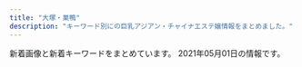 ```yaml
---
title: "大塚・巣鴨"
description: "キーワード別にの巨乳アジアン・チャイナエステ嬢情報をまとめました。"
---
```


新着画像と新着キーワードをまとめています。
2021年05月01日の情報です。

<DmmAffiliateIns />
<KeywordTable
  shops={
    [
    {
        "keywords": {
            "D": 12
        },
        "station": "JR\u5de3\u9d28\u99c5",
        "url": "https://koi-relax.tokyo/",
        "name": "\u604b",
        "img_links": [
            "https://koi-relax.tokyo/wp-content/themes/este/img/top-img01b.png",
            "https://koi-relax.tokyo/wp-content/uploads/2021/03/iuygfas.jpg",
            "https://koi-relax.tokyo/wp-content/themes/este/img/tel_footer.png",
            "https://koi-relax.tokyo/wp-content/themes/este/img/tel_header.png",
            "https://koi-relax.tokyo/wp-content/themes/este/img/3.jpg",
            "https://koi-relax.tokyo/wp-content/themes/este/img/top-img02a.png",
            "https://koi-relax.tokyo/wp-content/themes/este/img/top-img03.png",
            "https://koi-relax.tokyo/wp-content/themes/este/img/top-img01a.png",
            "https://koi-relax.tokyo/wp-content/uploads/2021/03/987syatdf.jpg",
            "https://koi-relax.tokyo/wp-content/themes/este/img/call.png",
            "https://koi-relax.tokyo/wp-content/themes/este/img/2.jpg",
            "https://koi-relax.tokyo/wp-content/uploads/2021/03/ui2yt1fg.jpg",
            "https://koi-relax.tokyo/wp-content/themes/este/img/1.jpg",
            "https://koi-relax.tokyo/wp-content/themes/este/img/4.jpg"
        ]
    },
    {
        "keywords": {
            "88": 6,
            "89": 2,
            "D": 8
        },
        "station": "JR\u99d2\u8fbc\u99c5\u5357\u53e3",
        "url": "http://www.ko-story.com/",
        "img_links": [
            "http://www.ko-story.com/css/top01-left01.png",
            "http://www.ko-story.com/css/main-staff03.jpg",
            "http://www.ko-story.com/css/nav/nav-001.jpg",
            "http://www.ko-story.com/css/nav/nav-007.jpg",
            "http://www.ko-story.com/css/osusume-00014a.jpg",
            "http://www.ko-story.com/css/nav/nav-002.jpg",
            "http://www.ko-story.com/css/nav/nav-004.jpg",
            "http://www.ko-story.com/css/nav/nav-006.jpg",
            "http://www.ko-story.com/css/osusume-013.jpg",
            "http://www.ko-story.com/css/staff/staff-0014-a.jpg",
            "http://www.ko-story.com/css/top01-left03.jpg",
            "http://www.ko-story.com/css/staff/staff-012-b.jpg",
            "http://www.ko-story.com/css/nav/nav-005.jpg",
            "http://www.ko-story.com/css/staff/staff-010-b.jpg",
            "http://www.ko-story.com/css/main-girl02.png",
            "http://www.ko-story.com/css/head-change.jpg",
            "http://www.ko-story.com/css/osusume-011.jpg",
            "http://www.ko-story.com/css/staff/staff-0014-b.jpg",
            "http://www.ko-story.com/css/staff/staff-0013-b.jpg",
            "http://www.ko-story.com/css/tel01.png",
            "http://www.ko-story.com/css/top01-left02.jpg",
            "http://www.ko-story.com/css/staff/staff-012-a.jpg",
            "http://www.ko-story.com/css/staff/staff-010-a.jpg",
            "http://www.ko-story.com/css/nav/nav-003.jpg",
            "http://www.ko-story.com/css/main-staff01.jpg",
            "http://www.ko-story.com/css/staff/staff-0013-a.jpg"
        ],
        "name": "\u30b9\u30c8\u30fc\u30ea\u30fc"
    },
    {
        "img_links": [],
        "url": "http://ko-relax.info/",
        "station": "JR\u99d2\u8fbc\u99c5\u6771\u53e3",
        "keywords": {},
        "name": "\u3066\u3082\u307f\u3084"
    },
    {
        "station": "JR\u99d2\u8fbc\u99c5\u5317\u53e3",
        "img_links": [],
        "keywords": {},
        "url": "http://koukou.ests.co/",
        "name": "\u3046\u3055\u304e"
    },
    {
        "url": "http://rinpa-awa.info/",
        "name": "\u99a8-\u304b\u304a\u308a-",
        "station": "JR\u5927\u585a\u99c5\u5317\u53e3",
        "img_links": [],
        "keywords": {}
    },
    {
        "keywords": {
            "86": 24,
            "85": 18,
            "C": 30,
            "E": 6,
            "D": 42,
            "83": 6,
            "87": 6
        },
        "name": "RelaCute no.1\u30fb\u30ea\u30e9\u30ad\u30e5\u30fc\u30c8 no.1",
        "url": "http://mermaid.tyo.ac/",
        "img_links": [
            "http://mermaid.tyo.ac/photos/sites/9/2021/04/2021040810223118.jpg",
            "http://mermaid.tyo.ac/photos/sites/9/2021/04/2021040810545454.jpg",
            "http://mermaid.tyo.ac/images/themes/blue/s_pickup.png",
            "http://mermaid.tyo.ac/images/themes/blue/s_link.png",
            "http://mermaid.tyo.ac/photos/sites/9/2020/07/2020070504013325.jpg",
            "http://mermaid.tyo.ac/images/room3.jpg",
            "http://mermaid.tyo.ac/photos/sites/9/2020/07/2020070504013573.jpg",
            "http://mermaid.tyo.ac/images/room1.jpg",
            "http://mermaid.tyo.ac/photos/sites/9/2021/04/2021040810550977.jpg",
            "http://mermaid.tyo.ac/photos/sites/9/2020/07/2020070504014471.jpg",
            "http://mermaid.tyo.ac/images/themes/blue/s_staff.png",
            "http://mermaid.tyo.ac/photos/sites/9/2020/07/2020070504014156.jpg",
            "http://mermaid.tyo.ac/images/themes/blue/s_newface.png",
            "http://mermaid.tyo.ac/photos/sites/9/2020/07/2020070504013113.jpg",
            "http://mermaid.tyo.ac/photos/sites/9/2020/07/2020070504013943.jpg",
            "http://mermaid.tyo.ac/photos/sites/9/2021/04/2021040810220626.jpg",
            "http://mermaid.tyo.ac/photos/sites/9/2020/07/2020070504012859.jpg",
            "http://mermaid.tyo.ac/photos/sites/9/2020/07/2020070504013841.jpg",
            "http://mermaid.tyo.ac/images/room2.jpg",
            "http://mermaid.tyo.ac/images/themes/blue/mobile.jpg",
            "http://mermaid.tyo.ac/photos/sites/9/2020/07/202007050401371.jpg",
            "http://mermaid.tyo.ac/images/themes/blue/no1.png",
            "http://mermaid.tyo.ac/photos/sites/9/2021/04/2021040810222247.jpg",
            "http://mermaid.tyo.ac/photos/sites/9/2020/07/2020070504014544.jpg",
            "http://mermaid.tyo.ac/photos/sites/9/2020/07/2020070504014629.jpg",
            "http://mermaid.tyo.ac/photos/sites/9/2020/07/2020070504013051.jpg",
            "http://mermaid.tyo.ac/images/room4.jpg",
            "http://mermaid.tyo.ac/images/themes/blue/r3.jpg",
            "http://mermaid.tyo.ac/photos/sites/9/2020/07/202007050401424.jpg",
            "http://mermaid.tyo.ac/images/themes/blue/s_news.png",
            "http://mermaid.tyo.ac/images/themes/blue/s_zysx.png",
            "http://mermaid.tyo.ac/photos/sites/9/2020/07/2020070504012584.jpg",
            "http://mermaid.tyo.ac/images/themes/blue/no2.png",
            "http://mermaid.tyo.ac/photos/sites/9/2021/04/2021040810221422.jpg",
            "http://mermaid.tyo.ac/photos/sites/9/2020/07/2020070504012720.jpg",
            "http://mermaid.tyo.ac/photos/sites/9/2021/04/2021040810550096.jpg",
            "http://mermaid.tyo.ac/images/themes/blue/s_ranking.png",
            "http://mermaid.tyo.ac/photos/sites/9/2020/07/2020070504013427.jpg",
            "http://mermaid.tyo.ac/images/themes/blue/line.png"
        ],
        "station": "\u897f\u5de3\u9d28\u99c5A3\u53e3"
    },
    {
        "url": "https://sakura.aoaoeo.com/",
        "name": "SAKURA \u30ea\u30e9\u30af\u30bc\u30fc\u30b7\u30e7\u30f3",
        "keywords": {},
        "img_links": [],
        "station": "JR\u5927\u585a\u99c5\u5317\u53e3"
    },
    {
        "keywords": {
            "C": 14,
            "88": 3,
            "E": 3,
            "86": 4,
            "87": 3,
            "85": 3,
            "D": 4
        },
        "station": "JR\u5de3\u9d28\u99c5\u5317\u53e3",
        "url": "http://relax-orange.work/",
        "img_links": [
            "http://relax-orange.work/i/img/kanban.jpg",
            "http://relax-orange.work/i/img/s3.jpg",
            "http://relax-orange.work/img/st3.jpg",
            "http://relax-orange.work/img/sta5.jpg",
            "http://relax-orange.work/i/img/s5.jpg",
            "http://relax-orange.work/img/s5.jpg",
            "http://relax-orange.work/img/st2.jpg",
            "http://relax-orange.work/img/kanban.jpg",
            "http://relax-orange.work/i/img/s1.jpg",
            "http://relax-orange.work/img/st1.jpg",
            "http://relax-orange.work/i/img/s2.jpg",
            "http://relax-orange.work/img/m1.png",
            "http://relax-orange.work/img/s2.jpg",
            "http://relax-orange.work/img/m5.png",
            "http://relax-orange.work/img/nos.jpg",
            "http://relax-orange.work/img/m40.png",
            "http://relax-orange.work/img/mobile-botton-0.png",
            "http://relax-orange.work/img/m2.png",
            "http://relax-orange.work/i/img/r4.jpg",
            "http://relax-orange.work/i/img/sta5.jpg",
            "http://relax-orange.work/img/sta3.jpg",
            "http://relax-orange.work/img/sta2.jpg",
            "http://relax-orange.work/img/m3.png",
            "http://relax-orange.work/i/img/r1.jpg",
            "http://relax-orange.work/img/m4.png",
            "http://relax-orange.work/img/s1.jpg",
            "http://relax-orange.work/img/m30.png",
            "http://relax-orange.work/img/m60.png",
            "http://relax-orange.work/i/img/r2.jpg",
            "http://relax-orange.work/img/m50.png",
            "http://relax-orange.work/i/img/acc.jpg",
            "http://relax-orange.work/img/m20.png",
            "http://relax-orange.work/img/m6.png",
            "http://relax-orange.work/img/sta1.jpg",
            "http://relax-orange.work/i/img/r3.jpg",
            "http://relax-orange.work/img/s3.jpg",
            "http://relax-orange.work/img/st5.jpg"
        ],
        "name": "\u30aa\u30ec\u30f3\u30b8"
    },
    {
        "img_links": [],
        "station": "JR\u99d2\u8fbc\u99c5\u5357\u53e3",
        "url": "http://iyashinomori.oks.bz/",
        "keywords": {},
        "name": "\u7652\u3057\u306e\u68ee"
    },
    {
        "station": "JR\u99d2\u8fbc\u99c5\u6771\u53e3",
        "url": "http://arm-es.com/",
        "name": "\u30de\u30b7\u30e5\u30de\u30ed",
        "keywords": {},
        "img_links": [
            "http://arm-es.com/media/sites/13/elementor/thumbs/1615907550-DE5AD401-0C44-4EC3-AB52-CB94A75B4D20-p4b3gedphkahsbf1rk9reb6hl6w950twbseooo34ps.jpeg",
            "http://arm-es.com/media/sites/13/elementor/thumbs/1613538765-F562FBE7-D9D5-4A85-97B7-94AF100F9870-p2zdfc5no7l6u0mpugrrh7estz1rfzcbvcszv6b2cg.jpeg",
            "http://arm-es.com/media/sites/13/2021/03/1616658266-9AFA83A6-DA81-4A53-8BB7-573D97A63C23.jpeg",
            "http://arm-es.com/media/sites/13/elementor/thumbs/1612941284-4-p2nc3352g60s96v5co6mldhnb4p4bafgpa9apqyco0.jpg",
            "http://arm-es.com/media/sites/13/elementor/thumbs/1612941267-3-p2nc2n5s8wdne3iijmujipa4axtqhup7qyec8bx9rs.jpg",
            "http://arm-es.com/media/sites/13/elementor/thumbs/1612941250-2-p2nc276jzst1ag5kjadb8ljz412n1kwl8w2sec9qjk.jpg",
            "http://arm-es.com/media/sites/13/2021/02/1613544003-c19.jpg",
            "http://arm-es.com/media/sites/13/elementor/thumbs/1612941410-5-p2nc6dkpe7hnic39qqy6x9d191f82kitxforuwdz20.jpg",
            "http://arm-es.com/media/sites/13/elementor/thumbs/1612941250-2-p2nc276j0prrwq5q4xxvubba7e0huzxs0rb32mkypk.jpg",
            "http://arm-es.com/media/sites/13/2021/02/r1-1.jpg",
            "http://arm-es.com/media/sites/13/elementor/thumbs/1612941284-4-p2nc3351h2zivgvaybr7738yehmz4pgnh5hle19ku0.jpg",
            "http://arm-es.com/media/sites/13/2021/02/1612776477-top.jpg",
            "http://arm-es.com/media/sites/13/elementor/thumbs/1612941234-1-p2nc1s53zd76qyrkkrfuqf3wp82mfua2movbe779h4.jpg",
            "http://arm-es.com/media/sites/13/elementor/thumbs/1612941267-3-p2nc2n5t7zewrticxz9ywzit7kvvofo0z361k1m1ls.jpg",
            "http://arm-es.com/media/sites/13/elementor/thumbs/1612941358-6-p2nc50p3itmqqm29o5tlblp2d044yb4sepriwieg1k.jpg",
            "http://arm-es.com/media/sites/13/2021/02/1612779404-flash.jpg",
            "http://arm-es.com/media/sites/13/2021/02/1612941410-5.jpg",
            "http://arm-es.com/media/sites/13/elementor/thumbs/1619432795-1-p6a48o8wfryoxtz2upg7drb5sqdut37uwnb0df4h40.jpg",
            "http://arm-es.com/media/sites/13/elementor/thumbs/1614830040-A4F263E2-84CF-4064-849B-5F1D3A8962B7-p3pdykoker7f35d9jk8yis75bexrtphuaa8gl2e10g.jpeg",
            "http://arm-es.com/media/sites/13/2021/03/1616658265-717B549D-EE02-4F25-9DF3-43649AB2785F.jpeg",
            "http://arm-es.com/media/sites/13/2021/02/1619432795-1.jpg",
            "http://arm-es.com/media/sites/13/2021/02/1612779406-flash1.jpg",
            "http://arm-es.com/media/sites/13/2021/02/r2-1.jpg",
            "http://arm-es.com/media/sites/13/elementor/thumbs/1612941234-1-p2nc1s54yg8g4orez3va4pcllv4rmf8vutn0pww1b4.jpg"
        ]
    },
    {
        "keywords": {},
        "img_links": [
            "http://www.relax-luck.work/images/sm.jpg",
            "http://www.relax-luck.work/img/siori2.jpg",
            "http://www.relax-luck.work/images/head.jpg",
            "http://www.relax-luck.work/img/siori1.jpg",
            "http://www.relax-luck.work/sp/images/rec1.jpg",
            "http://www.relax-luck.work/sp/images/int2.png",
            "http://www.relax-luck.work/sp/images/news.jpg",
            "http://www.relax-luck.work/sp/images/footer.jpg",
            "http://www.relax-luck.work/sp/images/ac1.jpg",
            "http://www.relax-luck.work/images/rec1.jpg",
            "http://www.relax-luck.work/sp/images/rec2.jpg",
            "http://www.relax-luck.work/images/4.jpg",
            "http://www.relax-luck.work/sp/img/siori2.jpg",
            "http://www.relax-luck.work/img/sizuka2.jpg",
            "http://www.relax-luck.work/sp/images/ac1.png",
            "http://www.relax-luck.work/sp/images/staff_t.jpg",
            "http://www.relax-luck.work/images/3.jpg",
            "http://www.relax-luck.work/sp/img/siori1.jpg",
            "http://www.relax-luck.work/images/int1.png",
            "http://www.relax-luck.work/images/staff_t.jpg",
            "http://www.relax-luck.work/sp/staff/siori.jpg",
            "http://www.relax-luck.work/images/int2.png",
            "http://www.relax-luck.work/sp/images/sys.png",
            "http://www.relax-luck.work/img/sizuka1.jpg",
            "http://www.relax-luck.work/sp/img/miho1.jpg",
            "http://www.relax-luck.work/images/ac1.jpg",
            "http://www.relax-luck.work/sp/images/int1.png",
            "http://www.relax-luck.work/sp/img/erika2.jpg",
            "http://www.relax-luck.work/sp/img/sizuka1.jpg",
            "http://www.relax-luck.work/sp/images/interior_t.jpg",
            "http://www.relax-luck.work/images/interior_t.jpg",
            "http://www.relax-luck.work/img/miho2.jpg",
            "http://www.relax-luck.work/sp/img/erika1.jpg",
            "http://www.relax-luck.work/sp/img/sizuka2.jpg",
            "http://www.relax-luck.work/images/2.jpg",
            "http://www.relax-luck.work/sp/staff/sizuka.jpg",
            "http://www.relax-luck.work/sp/menu/staff.jpg",
            "http://www.relax-luck.work/images/sys.png",
            "http://www.relax-luck.work/sp/staff/erika.jpg",
            "http://www.relax-luck.work/sp/images/ta.png",
            "http://www.relax-luck.work/sp/img/miho2.jpg",
            "http://www.relax-luck.work/images/ta.jpg",
            "http://www.relax-luck.work/sp/menu/top.jpg",
            "http://www.relax-luck.work/sp/staff/miho.jpg",
            "http://www.relax-luck.work/images/news_t.jpg",
            "http://www.relax-luck.work/img/erika1.jpg",
            "http://www.relax-luck.work/images/rec2.jpg",
            "http://www.relax-luck.work/sp/images/tel.png",
            "http://www.relax-luck.work/img/erika2.jpg",
            "http://www.relax-luck.work/images/1.jpg",
            "http://www.relax-luck.work/img/miho1.jpg",
            "http://www.relax-luck.work/images/tr.jpg",
            "http://www.relax-luck.work/sp/images/head.jpg"
        ],
        "url": "http://www.relax-luck.work/",
        "station": "JR\u5de3\u9d28\u99c5\u6b63\u9762\u53e3",
        "name": "Relax Luck"
    },
    {
        "name": "\u7652\u51e6\uff5e\u30e6\u30c9\u30b3\u30ed\uff5e",
        "station": "JR\u99d2\u8fbc\u99c5\u5317\u53e3",
        "url": "http://relaxation.ebb.jp/",
        "keywords": {
            "86": 36,
            "C": 12,
            "87": 12,
            "D": 48,
            "83": 12
        },
        "img_links": [
            "http://relaxation.ebb.jp/dozdLZQPkhPUwC2.png",
            "http://relaxation.ebb.jp/2/uploadimg/1614949857.jpg",
            "http://relaxation.ebb.jp/2/uploadimg/1614080297.jpg",
            "http://relaxation.ebb.jp/2/uploadimg/1614080688.jpg",
            "http://relaxation.ebb.jp/2/uploadimg/1614080268.jpg",
            "http://relaxation.ebb.jp/2/uploadimg/1614080675.jpg",
            "http://relaxation.ebb.jp/2/uploadimg/1614080543.jpg",
            "http://relaxation.ebb.jp/int1.jpg",
            "http://relaxation.ebb.jp/2/uploadimg/1614080617.jpg",
            "http://relaxation.ebb.jp/int2.jpg",
            "http://relaxation.ebb.jp/2/uploadimg/1614080603.jpg",
            "http://relaxation.ebb.jp/2/uploadimg/1614080587.jpg",
            "http://relaxation.ebb.jp/2/uploadimg/1614080670.jpg",
            "http://relaxation.ebb.jp/2/uploadimg/1614080597.jpg",
            "http://relaxation.ebb.jp/int3.jpg",
            "http://relaxation.ebb.jp/2/uploadimg/1614080305.jpg",
            "http://relaxation.ebb.jp/2/uploadimg/1615986161.jpg",
            "http://relaxation.ebb.jp/vis_theptframe.png"
        ]
    },
    {
        "img_links": [
            "https://townnet.ne.jp/myondon/top/staff/img/mari.jpg",
            "https://townnet.ne.jp/myondon/top/view/img/s_04.jpg",
            "https://townnet.ne.jp/myondon/top/view/img/v_02.jpg",
            "https://townnet.ne.jp/myondon/top/view/img/s_08.jpg",
            "https://townnet.ne.jp/myondon/top/staff/img/bb.jpg",
            "https://townnet.ne.jp/myondon/top/view/img/s_11.jpg",
            "https://townnet.ne.jp/myondon/top/view/img/s_05.jpg",
            "https://townnet.ne.jp/myondon/top/view/img/s_10.jpg",
            "https://townnet.ne.jp/myondon/top/access/img/kanban.jpg",
            "https://townnet.ne.jp/myondon/top/img/net1.jpg",
            "https://townnet.ne.jp/myondon/top/staff/img/kaori.jpg",
            "https://townnet.ne.jp/myondon/top/system/img/price.jpg",
            "https://townnet.ne.jp/myondon/top/system/img/net.jpg",
            "https://townnet.ne.jp/myondon/top/view/img/v_06.jpg",
            "https://townnet.ne.jp/myondon/top/view/img/s_02.jpg",
            "https://townnet.ne.jp/myondon/top/view/img/s_03.jpg",
            "https://townnet.ne.jp/myondon/top/staff/img/aya.jpg",
            "https://townnet.ne.jp/myondon/top/view/img/v_01.jpg",
            "https://townnet.ne.jp/myondon/top/view/img/v_04.jpg",
            "https://townnet.ne.jp/myondon/top/staff/img/g_4681.jpg",
            "https://townnet.ne.jp/myondon/top/view/img/v_07.jpg",
            "https://townnet.ne.jp/myondon/top/view/img/s_01.jpg",
            "https://townnet.ne.jp/myondon/top/staff/img/g_6576.jpg",
            "https://townnet.ne.jp/myondon/top/view/img/s_07.jpg",
            "https://townnet.ne.jp/myondon/top/view/img/v_05.jpg",
            "https://townnet.ne.jp/myondon/top/view/img/s_12.jpg",
            "https://townnet.ne.jp/myondon/top/view/img/s_09.jpg",
            "https://townnet.ne.jp/myondon/top/view/img/v_08.jpg",
            "https://townnet.ne.jp/myondon/top/staff/img/hal.jpg",
            "https://townnet.ne.jp/myondon/img/img_02.jpg",
            "https://townnet.ne.jp/myondon/top/view/img/s_06.jpg",
            "https://townnet.ne.jp/myondon/top/view/img/v_03.jpg",
            "https://townnet.ne.jp/myondon/top/img/information.jpg",
            "https://townnet.ne.jp/myondon/top/staff/img/kaori_1.jpg"
        ],
        "name": "\u660e\u6d1e",
        "url": "https://townnet.ne.jp/myondon/",
        "keywords": {},
        "station": "JR\u5927\u585a\u99c5\u5317\u53e3"
    },
    {
        "name": "\u304a\u304b\u3048\u308a",
        "url": "http://alinse.xyz/",
        "station": "JR\u5927\u585a\u99c5\u5357\u53e3",
        "img_links": [
            "http://alinse.xyz/uploads/210429/1-210429133414623.jpg",
            "http://alinse.xyz/picture/top-img01.png",
            "http://alinse.xyz/uploads/210429/1-2104291331509C.jpg",
            "http://alinse.xyz/uploads/210429/1-210429133604H5.jpg",
            "http://alinse.xyz/uploads/210429/1-210429133024236.jpg",
            "http://alinse.xyz/picture/tel.png",
            "http://alinse.xyz/uploads/210429/1-21042913342U49.jpg",
            "http://alinse.xyz/uploads/210429/1-210429133010c7.jpg",
            "http://alinse.xyz/uploads/210429/1-21042913354GB.jpg",
            "http://alinse.xyz/picture/3.jpg",
            "http://alinse.xyz/picture/top-img10.jpg",
            "http://alinse.xyz/picture/call.png",
            "http://alinse.xyz/picture/2.jpg",
            "http://alinse.xyz/uploads/210429/1-210429133216458.jpg",
            "http://alinse.xyz/picture/1.jpg",
            "http://alinse.xyz/picture/4.jpg"
        ],
        "keywords": {
            "C": 3,
            "D": 8
        }
    },
    {
        "url": "http://hi-msg.com/cocoshia/",
        "keywords": {
            "87": 7,
            "E": 7,
            "86": 14
        },
        "station": "JR\u5927\u585a\u99c5\u5317\u53e3",
        "name": "COCOSHIA",
        "img_links": [
            "http://hi-msg.com/cocoshia/images/an_6_01.jpg",
            "http://hi-msg.com/cocoshia/images/index-2.jpg",
            "http://hi-msg.com/cocoshia/images/staff_images/st2.jpg",
            "http://hi-msg.com/cocoshia/images/index-1.jpg",
            "http://hi-msg.com/cocoshia/images/an_4_02.jpg",
            "http://hi-msg.com/cocoshia/images/sys1.jpg",
            "http://hi-msg.com/cocoshia/images/staff_images/st1.jpg",
            "http://hi-msg.com/cocoshia/images/staff_images/sl.png",
            "http://hi-msg.com/cocoshia/images/an_4_01.jpg",
            "http://hi-msg.com/cocoshia/images/fbb.jpg",
            "http://hi-msg.com/cocoshia/images/staff_images/st3.jpg",
            "http://hi-msg.com/cocoshia/images/an_6_02.jpg",
            "http://hi-msg.com/cocoshia/images/an_3_01.jpg",
            "http://hi-msg.com/cocoshia/images/slider/slide1s.png",
            "http://hi-msg.com/cocoshia/images/an_1_01.jpg",
            "http://hi-msg.com/cocoshia/images/staff_images/st4.jpg",
            "http://hi-msg.com/cocoshia/images/r2.jpg",
            "http://hi-msg.com/cocoshia/images/slider/slide2s.png",
            "http://hi-msg.com/cocoshia/images/r4.jpg",
            "http://hi-msg.com/cocoshia/images/slider/slide3.png",
            "http://hi-msg.com/cocoshia/images/an_5_01.jpg",
            "http://hi-msg.com/cocoshia/images/an_1_02.jpg",
            "http://hi-msg.com/cocoshia/images/r3.jpg",
            "http://hi-msg.com/cocoshia/images/an_2_01.jpg",
            "http://hi-msg.com/cocoshia/images/r1.jpg",
            "http://hi-msg.com/cocoshia/images/an_3_02.jpg",
            "http://hi-msg.com/cocoshia/images/slider/slide3s.png",
            "http://hi-msg.com/cocoshia/images/slider/slide1.png",
            "http://hi-msg.com/cocoshia/images/slider/slide2.png",
            "http://hi-msg.com/cocoshia/images/an_5_02.jpg",
            "http://hi-msg.com/cocoshia/images/an_2_02.jpg",
            "http://hi-msg.com/cocoshia/images/eve.png",
            "http://hi-msg.com/cocoshia/images/qr.jpg",
            "http://hi-msg.com/cocoshia/images/index_01.jpg"
        ]
    },
    {
        "keywords": {
            "F": 4,
            "E": 14,
            "D": 20,
            "\u30bb\u30af\u30b7\u30fc": 2
        },
        "station": "JR\u5927\u585a\u99c5\u5357\u53e3",
        "name": "\u51db\u82b1 \u308a\u3093\u304b",
        "img_links": [
            "https://rin-este.info/wp-content/themes/este/img/top-img04.png",
            "http://rin-este.info/wp-content/themes/este/img/tel_header.png",
            "https://rin-este.info/wp-content/themes/este/img/3.jpg",
            "http://rin-este.info/wp-content/themes/este/img/top-img01.png",
            "http://rin-este.info/wp-content/themes/este/img/4.jpg",
            "https://rin-este.info/wp-content/uploads/2021/02/3sjaioaoisaas.jpg",
            "https://rin-este.info/wp-content/themes/este/img/top-img05.png",
            "https://rin-este.info/wp-content/themes/este/img/4.jpg",
            "https://rin-este.info/wp-content/themes/este/img/top-img02.png",
            "https://rin-este.info/wp-content/themes/este/img/tel_footer.png",
            "https://rin-este.info/wp-content/uploads/2021/02/jsioaioasoai.jpg",
            "http://rin-este.info/wp-content/themes/este/img/tel_footer.png",
            "http://rin-este.info/wp-content/themes/este/img/call.png",
            "https://rin-este.info/wp-content/themes/este/img/1.jpg",
            "https://rin-este.info/wp-content/uploads/2021/02/00002101021.jpg",
            "http://rin-este.info/wp-content/themes/este/img/3.jpg",
            "https://rin-este.info/wp-content/themes/este/img/top-img01.png",
            "https://rin-este.info/wp-content/uploads/2021/02/1saijojsaiosa.jpg",
            "https://rin-este.info/wp-content/uploads/2021/02/shaujsialskas.jpg",
            "https://rin-este.info/wp-content/themes/este/img/top-img03.png",
            "http://rin-este.info/wp-content/themes/este/img/1.jpg",
            "http://rin-este.info/wp-content/themes/este/img/top-img04.png",
            "http://rin-este.info/wp-content/themes/este/img/2.jpg",
            "https://rin-este.info/wp-content/themes/este/img/2.jpg",
            "https://rin-este.info/wp-content/themes/este/img/call.png",
            "http://rin-este.info/wp-content/themes/este/img/top-img05.png",
            "https://rin-este.info/wp-content/themes/este/img/tel_header.png",
            "https://rin-este.info/wp-content/uploads/2021/02/sajioaioaa1.jpg",
            "https://rin-este.info/wp-content/uploads/2021/02/0006.jpg",
            "http://rin-este.info/wp-content/themes/este/img/top-img02.png",
            "https://rin-este.info/wp-content/uploads/2021/02/0000000000.jpg"
        ],
        "url": "http://rin-este.info/"
    }
]
}
/>
<DmmAffiliateScript />
